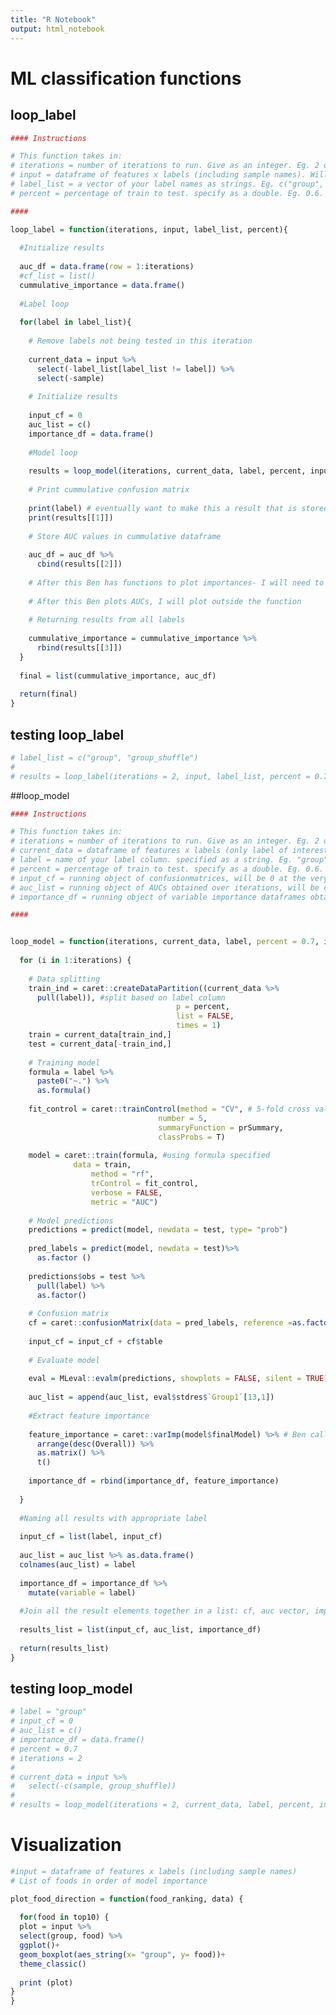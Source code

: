 ```yaml
---
title: "R Notebook"
output: html_notebook
---
```

# ML classification functions

## loop_label
```r
#### Instructions

# This function takes in:
# iterations = number of iterations to run. Give as an integer. Eg. 2 or 3 or 4
# input = dataframe of features x labels (including sample names). Will automatically drop sample names and take one label of interest at a time when running model
# label_list = a vector of your label names as strings. Eg. c("group", "group_shuffle")
# percent = percentage of train to test. specify as a double. Eg. 0.6.

####

loop_label = function(iterations, input, label_list, percent){
  
  #Initialize results
  
  auc_df = data.frame(row = 1:iterations)
  #cf_list = list()
  cummulative_importance = data.frame()
  
  #Label loop
  
  for(label in label_list){
    
    # Remove labels not being tested in this iteration
    
    current_data = input %>%
      select(-label_list[label_list != label]) %>%
      select(-sample)
  
    # Initialize results
    
    input_cf = 0
    auc_list = c()
    importance_df = data.frame()
  
    #Model loop
    
    results = loop_model(iterations, current_data, label, percent, input_cf, auc_list, importance_df)
    
    # Print cummulative confusion matrix
    
    print(label) # eventually want to make this a result that is stored instead of printing like this.
    print(results[[1]])
    
    # Store AUC values in cummulative dataframe
    
    auc_df = auc_df %>%
      cbind(results[[2]])
    
    # After this Ben has functions to plot importances- I will need to code.
    
    # After this Ben plots AUCs, I will plot outside the function
    
    # Returning results from all labels
    
    cummulative_importance = cummulative_importance %>%
      rbind(results[[3]])
  }
  
  final = list(cummulative_importance, auc_df)
  
  return(final)
}
```

## testing loop_label

```r
# label_list = c("group", "group_shuffle")
# 
# results = loop_label(iterations = 2, input, label_list, percent = 0.7)
```


##loop_model
```r
#### Instructions

# This function takes in:
# iterations = number of iterations to run. Give as an integer. Eg. 2 or 3 or 4
# current_data = dataframe of features x labels (only label of interest and no sample names).
# label = name of your label column. specified as a string. Eg. "group"
# percent = percentage of train to test. specify as a double. Eg. 0.6.
# input_cf = running object of confusionmatrices, will be 0 at the very start. Normally specified through loop_label. User will have to specify as 0 if running this function separately.
# auc_list = running object of AUCs obtained over iterations, will be c() at the very start. Normally specified through loop_label. User will have to specify as c() if running this function separately.
# importance_df = running object of variable importance dataframes obtained over iterations, will be data.frame() at the very start. Normally specified through loop_label. User will have to specify as data.frame() if running this function separately.

####


loop_model = function(iterations, current_data, label, percent = 0.7, input_cf, auc_list, importance_df){
  
  for (i in 1:iterations) {
    
    # Data splitting
    train_ind = caret::createDataPartition((current_data %>%
      pull(label)), #split based on label column
                                     p = percent,
                                     list = FALSE,
                                     times = 1)
    train = current_data[train_ind,]
    test = current_data[-train_ind,]
    
    # Training model
    formula = label %>%
      paste0("~.") %>%
      as.formula()
    
    fit_control = caret::trainControl(method = "CV", # 5-fold cross validation
                                 number = 5,
                                 summaryFunction = prSummary,
                                 classProbs = T)
    
    model = caret::train(formula, #using formula specified 
              data = train,
                  method = "rf",
                  trControl = fit_control,
                  verbose = FALSE, 
                  metric = "AUC")
    
    # Model predictions
    predictions = predict(model, newdata = test, type= "prob")
    
    pred_labels = predict(model, newdata = test)%>%
      as.factor ()
    
    predictions$obs = test %>%
      pull(label) %>%
      as.factor() 
    
    # Confusion matrix
    cf = caret::confusionMatrix(data = pred_labels, reference =as.factor(predictions$obs), mode = "prec_recall")
    
    input_cf = input_cf + cf$table
    
    # Evaluate model
    
    eval = MLeval::evalm(predictions, showplots = FALSE, silent = TRUE)
    
    auc_list = append(auc_list, eval$stdres$`Group1`[13,1])
    
    #Extract feature importance
    
    feature_importance = caret::varImp(model$finalModel) %>% # Ben calls this importances instead of final model but the rankings are exactly the same, only number value scale is different.
      arrange(desc(Overall)) %>%
      as.matrix() %>%
      t()
    
    importance_df = rbind(importance_df, feature_importance)
    
  }
  
  #Naming all results with appropriate label
  
  input_cf = list(label, input_cf)
  
  auc_list = auc_list %>% as.data.frame()
  colnames(auc_list) = label
  
  importance_df = importance_df %>%
    mutate(variable = label)
  
  #Join all the result elements together in a list: cf, auc vector, importance df
  
  results_list = list(input_cf, auc_list, importance_df)
  
  return(results_list) 
}
```

## testing loop_model

```r
# label = "group"
# input_cf = 0
# auc_list = c()
# importance_df = data.frame()
# percent = 0.7
# iterations = 2
# 
# current_data = input %>%
#   select(-c(sample, group_shuffle))
# 
# results = loop_model(iterations = 2, current_data, label, percent, input_cf, auc_list, importance_df)
```

# Visualization

```r
#input = dataframe of features x labels (including sample names)
# List of foods in order of model importance

plot_food_direction = function(food_ranking, data) {
 
  for(food in top10) {
  plot = input %>%
  select(group, food) %>%
  ggplot()+
  geom_boxplot(aes_string(x= "group", y= food))+
  theme_classic() 
  
  print (plot)
} 
}
```

